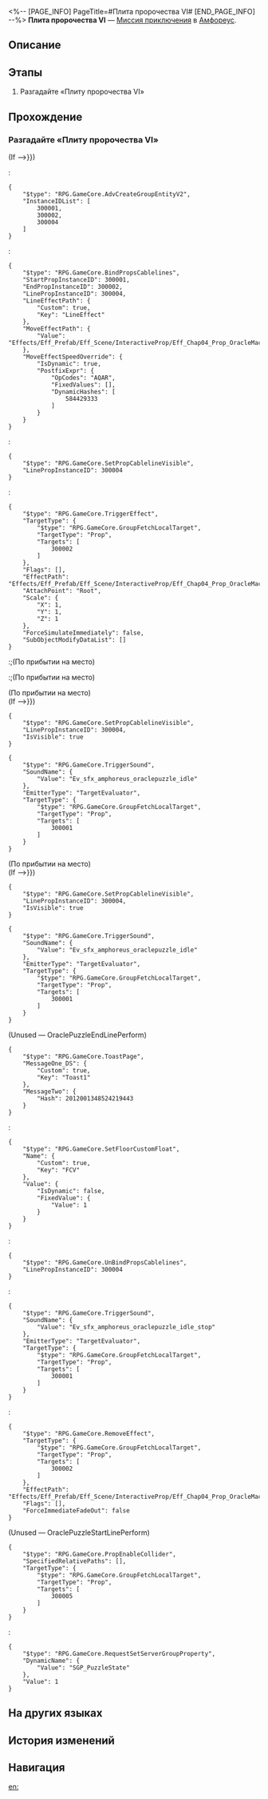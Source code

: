 <%-- [PAGE_INFO]
PageTitle=#Плита пророчества VI#
[END_PAGE_INFO] --%>
{{Дополнить|Диалоги.}}
{{Миссия Инфобокс
|id              = 8030125
|Название        = 
|Изображение     = Миссия Плита пророчества VI.png
|Тип             = Миссия приключения
|Событие         = 
|Глава           = 
|Условия         = 
|Персонажи       = Первопроходец
|СтартЛокация    = [[Амфореус]] — [[Плита пророчества VI]]
|Мир             = Амфореус
|Предыдущая      = 
|Следующая       = 
|Награды         = 
}}
'''Плита пророчества VI''' — [[Миссия приключения]] в [[Амфореус]].

==Описание==
{{Описание|<!--официальное описание из Перекрёстка судеб-->}}

==Этапы==
# Разгадайте «Плиту пророчества VI»

==Прохождение==
{{Дополнить}}
===Разгадайте «Плиту пророчества VI»===
{{Описание миссии|тип=Миссия приключения|локация=Плита пророчества VI|Все комнаты гипогея надёжно запечатаны. Эта находится под защитой плиты пророчества. Продолжить путь можно, лишь решив головоломку.}}
{{Диалог Начало}}
;(If {{cx}}{{subst:void|<!--{"$type":"RPG.GameCore.ByCompareGroupProperty","DynamicName":{"Value":"SGP_PuzzleState"}}-->}})
:<pre>{
	"$type": "RPG.GameCore.AdvCreateGroupEntityV2",
	"InstanceIDList": [
		300001,
		300002,
		300004
	]
}</pre>
:<pre>{
	"$type": "RPG.GameCore.BindPropsCablelines",
	"StartPropInstanceID": 300001,
	"EndPropInstanceID": 300002,
	"LinePropInstanceID": 300004,
	"LineEffectPath": {
		"Custom": true,
		"Key": "LineEffect"
	},
	"MoveEffectPath": {
		"Value": "Effects/Eff_Prefab/Eff_Scene/InteractiveProp/Eff_Chap04_Prop_OracleMachine_01_Ball_Lod0.prefab"
	},
	"MoveEffectSpeedOverride": {
		"IsDynamic": true,
		"PostfixExpr": {
			"OpCodes": "AQAR",
			"FixedValues": [],
			"DynamicHashes": [
				584429333
			]
		}
	}
}</pre>
:<pre>{
	"$type": "RPG.GameCore.SetPropCablelineVisible",
	"LinePropInstanceID": 300004
}</pre>
:<pre>{
	"$type": "RPG.GameCore.TriggerEffect",
	"TargetType": {
		"$type": "RPG.GameCore.GroupFetchLocalTarget",
		"TargetType": "Prop",
		"Targets": [
			300002
		]
	},
	"Flags": [],
	"EffectPath": "Effects/Eff_Prefab/Eff_Scene/InteractiveProp/Eff_Chap04_Prop_OracleMachine_01_Hint_Lod0.prefab",
	"AttachPoint": "Root",
	"Scale": {
		"X": 1,
		"Y": 1,
		"Z": 1
	},
	"ForceSimulateImmediately": false,
	"SubObjectModifyDataList": []
}</pre>
:;(По прибытии на место)
:;(По прибытии на место)

;(По прибытии на место)
;(If {{cx}}{{subst:void|<!--{"$type":"RPG.GameCore.ByCompareTarget","TargetType":{"$type":"RPG.GameCore.TargetFetchAdvLocalPlayer"},"CompareType":{"$type":"RPG.GameCore.TargetFetchTaskActionTarget"}}-->}})
<pre>{
	"$type": "RPG.GameCore.SetPropCablelineVisible",
	"LinePropInstanceID": 300004,
	"IsVisible": true
}</pre>
<pre>{
	"$type": "RPG.GameCore.TriggerSound",
	"SoundName": {
		"Value": "Ev_sfx_amphoreus_oraclepuzzle_idle"
	},
	"EmitterType": "TargetEvaluator",
	"TargetType": {
		"$type": "RPG.GameCore.GroupFetchLocalTarget",
		"TargetType": "Prop",
		"Targets": [
			300001
		]
	}
}</pre>

;(По прибытии на место)
;(If {{cx}}{{subst:void|<!--{"$type":"RPG.GameCore.ByCompareTarget","TargetType":{"$type":"RPG.GameCore.TargetFetchAdvLocalPlayer"},"CompareType":{"$type":"RPG.GameCore.TargetFetchTaskActionTarget"}}-->}})
<pre>{
	"$type": "RPG.GameCore.SetPropCablelineVisible",
	"LinePropInstanceID": 300004,
	"IsVisible": true
}</pre>
<pre>{
	"$type": "RPG.GameCore.TriggerSound",
	"SoundName": {
		"Value": "Ev_sfx_amphoreus_oraclepuzzle_idle"
	},
	"EmitterType": "TargetEvaluator",
	"TargetType": {
		"$type": "RPG.GameCore.GroupFetchLocalTarget",
		"TargetType": "Prop",
		"Targets": [
			300001
		]
	}
}</pre>
;(Unused &mdash; OraclePuzzleEndLinePerform)
<pre>{
	"$type": "RPG.GameCore.ToastPage",
	"MessageOne_DS": {
		"Custom": true,
		"Key": "Toast1"
	},
	"MessageTwo": {
		"Hash": 2012001348524219443
	}
}</pre>
::<!--0.4-second delay-->
:<pre>{
	"$type": "RPG.GameCore.SetFloorCustomFloat",
	"Name": {
		"Custom": true,
		"Key": "FCV"
	},
	"Value": {
		"IsDynamic": false,
		"FixedValue": {
			"Value": 1
		}
	}
}</pre>
::<!--0.5-second delay-->
:<pre>{
	"$type": "RPG.GameCore.UnBindPropsCablelines",
	"LinePropInstanceID": 300004
}</pre>
:<pre>{
	"$type": "RPG.GameCore.TriggerSound",
	"SoundName": {
		"Value": "Ev_sfx_amphoreus_oraclepuzzle_idle_stop"
	},
	"EmitterType": "TargetEvaluator",
	"TargetType": {
		"$type": "RPG.GameCore.GroupFetchLocalTarget",
		"TargetType": "Prop",
		"Targets": [
			300001
		]
	}
}</pre>
:<pre>{
	"$type": "RPG.GameCore.RemoveEffect",
	"TargetType": {
		"$type": "RPG.GameCore.GroupFetchLocalTarget",
		"TargetType": "Prop",
		"Targets": [
			300002
		]
	},
	"EffectPath": "Effects/Eff_Prefab/Eff_Scene/InteractiveProp/Eff_Chap04_Prop_OracleMachine_01_Hint_Lod0.prefab",
	"Flags": [],
	"ForceImmediateFadeOut": false
}</pre>

;(Unused &mdash; OraclePuzzleStartLinePerform)
<pre>{
	"$type": "RPG.GameCore.PropEnableCollider",
	"SpecifiedRelativePaths": [],
	"TargetType": {
		"$type": "RPG.GameCore.GroupFetchLocalTarget",
		"TargetType": "Prop",
		"Targets": [
			300005
		]
	}
}</pre>
:<pre>{
	"$type": "RPG.GameCore.RequestSetServerGroupProperty",
	"DynamicName": {
		"Value": "SGP_PuzzleState"
	},
	"Value": 1
}</pre>
{{Диалог Конец}}

==На других языках==
{{На других языках
|en   = Prophecy Tablet: Room VI
|zhs  = 预言算碑-房间Ⅵ
|zht  = 預言算碑-房間Ⅵ
|ja   = 預言の盤：部屋VI
|ko   = 예언 비석-방Ⅵ
|es   = Tabla de la profecía: sala&nbsp;VI
|fr   = Salle VI de la Stèle prophétique
|ru   = Плита пророчества VI
|th   = จารึกคำทำนาย: ห้อง VI
|vi   = Tấm Bia Tiên Tri: Phòng VI
|de   = Monument der Prophezeiung: Raum VI
|id   = Prasasti Ramalan: Ruangan VI
|pt   = Monumento Profético: Sala VI
}}

==История изменений==
{{История изменений|3.5}}

==Навигация==
{{Миссия приключения Навбокс|Глава }}

[[en:]]
